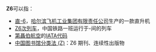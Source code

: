 {{DisambigNav|Z|6}}
'''Z6'''可以指：

*[[直-6|直-6]]，[[哈尔滨飞机工业集团有限责任公司|哈尔滨飞机工业集团有限责任公司]]生产的一款直升机
*[[Z5/6次列车|Z6次列车]]，中国铁路一班运行于{{站|南宁}}-{{站|北京西}}间的列车
*[[第聶伯航空|第聶伯航空]]的[[國際航空運輸協會航空公司代碼|IATA代码]]
* [[中国图书馆分类法_(Z)|中国图书馆分类法 (Z)]]：Z6 期刊、连续性出版物

{{disambig}}